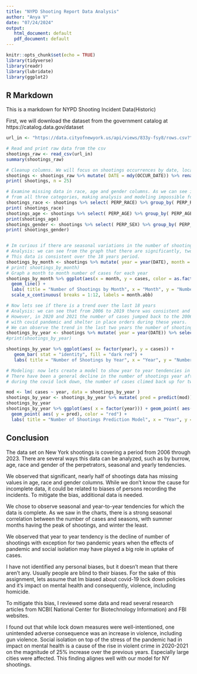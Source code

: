 ```yaml
---
title: "NYPD Shooting Report Data Analysis"
author: "Anya V"
date: "07/24/2024"
output: 
   html_document: default
   pdf_document: default
---
```




```r
knitr::opts_chunk$set(echo = TRUE)
library(tidyverse)
library(readr)
library(lubridate)
library(ggplot2)
```

## R Markdown

This is a markdown for NYPD Shooting Incident Data(Historic)

First, we will download the dataset from the government catalog at https://catalog.data.gov/dataset

```r
url_in <- "https://data.cityofnewyork.us/api/views/833y-fsy8/rows.csv?"

# Read and print raw data from the csv
shootings_raw <- read_csv(url_in)
summary(shootings_raw)

# Cleanup columns. We will focus on shootings occurrences by date, location, age, sex, and race of victims and perpetrators
shootings <- shootings_raw %>% mutate( DATE = mdy(OCCUR_DATE)) %>% rename( TIME = OCCUR_TIME,PERP_AGE = PERP_AGE_GROUP, VIC_AGE = VIC_AGE_GROUP) %>% select ( DATE, TIME, BORO, PERP_AGE, PERP_SEX, PERP_RACE, VIC_AGE, VIC_SEX, VIC_RACE)
print( shootings, n = 25)

# Examine missing data in race, age and gender columns. As we can see in the tables substantial amount of data is missing
# from all three categories, making analysis and modeling impossible for these criterias.
shootings_race <- shootings %>% select( PERP_RACE) %>% group_by( PERP_RACE) %>% summarize( cases = n())
print( shootings_race)
shootings_age <- shootings %>% select( PERP_AGE) %>% group_by( PERP_AGE) %>% summarize( cases = n())
print(shootings_age)
shootings_gender <- shootings %>% select( PERP_SEX) %>% group_by( PERP_SEX) %>% summarize( cases = n())
print( shootings_gender)


# Im curious if there are seasonal variations in the number of shootings
# Analysis: we can see from the graph that there are significantly, two to three times, more cases in the summer months. 
# This data is consistent over the 18 years period. 
shootings_by_month <- shootings %>% mutate( year = year(DATE), month = month(DATE)) %>% group_by( year,month) %>% summarize( cases = n())
# print( shootings_by_month)
# Graph a month to month number of cases for each year
shootings_by_month %>% ggplot(aes(x = month, y = cases, color = as.factor(year), group = year)) + 
  geom_line() +
  labs( title = "Number of Shootings by Month", x = "Month", y = "Number of Cases", color = "Year") +
  scale_x_continuous( breaks = 1:12, labels = month.abb)

# Now lets see if there is a trend over the last 18 years 
# Analysis: we can see that from 2006 to 2019 there was consistent and significant decline in the number of shootings per year.
# However, in 2020 and 2021 the number of cases jumped back to the 2006 levels. It is interesting that these years coincide
# with covid pandemic and shelter in place orders during these years. 
# We can observe the trend in the last two years the number of shootings plunging down back to pre-pandemic levels.
shootings_by_year <- shootings %>% mutate( year = year(DATE)) %>% select(year) %>% group_by(year) %>% summarise( cases = n())
#print(shootings_by_year)

shootings_by_year %>% ggplot(aes( x= factor(year), y = cases)) +
   geom_bar( stat = "identity", fill = "dark red") +
   labs( title = "Number of Shootings by Year", x = "Year", y = "Number of Cases") 

# Modeling: now lets create a model to show year to year tendencies in number of shootings
# There have been a general decline in the number of shootings year after year, however,
# during the covid lock down, the number of cases climed back up for two years. 

mod <- lm( cases ~ year, data = shootings_by_year )
shootings_by_year <- shootings_by_year %>% mutate( pred = predict(mod))
shootings_by_year
shootings_by_year %>% ggplot(aes( x = factor(year))) + geom_point( aes( y = cases), color = "blue") +
  geom_point( aes( y = pred), color = "red") +
  labs( title = "Number of Shootings Prediction Model", x = "Year", y = "Cases")


```

## Conclusion

The data set on New York shootings is covering a period from 2006 through 2023. 
There are several ways this data can be analyzed, such as by burrow, age, race 
and gender of the perpetrators, seasonal and yearly tendencies. 

We observed that significant, nearly half of shootings data has missing values
in age, race and gender columns. While we don't know the cause for incomplete 
data, it could be related to biases of persons recording the incidents. To 
mitigate the bias, additional data is needed. 

We chose to observe seasonal and year-to-year tendencies for which the data is
complete. As we saw in the charts, there is a strong seasonal correlation 
between the number of cases and seasons, with summer months having the peak of 
shootings, and winter the least. 

We observed that year to year tendency is the decline of number of shootings 
with exception for two pandemic years when the effects of pandemic and social 
isolation may have played a big role in uptake of cases.

I have not identified any personal biases, but it doesn't mean that there aren't
any. Usually people are blind to their biases. For the sake of this assignment,
lets assume that Im biased about covid-19 lock down policies and it's impact 
on mental health and consequently, violence, including homicide.
 
To mitigate this bias, I reviewed some data and read several research articles 
from NCBI( National Center for Biotechnology Information) and FBI websites.

I found out that while lock down measures were well-intentioned, one unintended 
adverse consequence was an increase in violence, including gun violence.
Social isolation on top of the stress of the pandemic had in impact on mental 
health is a cause of the rise in violent crime in 2020-2021 on the magnitude of 
25% increase over the previous years. Especially large cities were affected.
This finding alignes well with our model for NY shootings.


